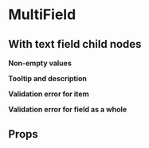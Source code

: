 

<Meta of={MultiFieldStories} />

# MultiField

<Description />

## With text field child nodes

**Non-empty values**

<Canvas of={MultiFieldStories.WithValues} />

**Tooltip and description**

<Canvas of={MultiFieldStories.WithDescriptionAndTooltip} />

**Validation error for item**

<Canvas of={MultiFieldStories.ItemValidationError} />

**Validation error for field as a whole**

<Canvas of={MultiFieldStories.FieldValidationError} />

## Props

<ArgTypes />
